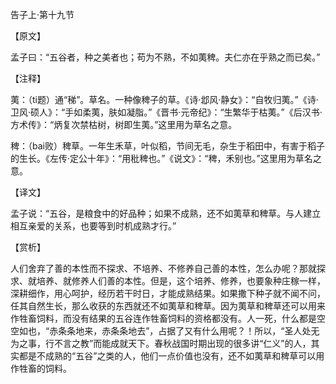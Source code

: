 

告子上·第十九节

【原文】

孟子曰：“五谷者，种之美者也；苟为不熟，不如荑稗。夫仁亦在乎熟之而已矣。”

【注释】

荑：（ti题）通“稊”。草名。一种像稗子的草。《诗·邶风·静女》：“自牧归荑。”《诗·卫风·硕人》：“手如柔荑，肤如凝脂。”《晋书·元帝纪》：“生繁华于枯荑。”《后汉书·方术传》：“炳复次禁枯树，树即生荑。”这里用为草名之意。

稗：（bai败）稗草。一年生禾草，叶似稻，节间无毛，杂生于稻田中，有害于稻子的生长。《左传·定公十年》：“用秕稗也。”《说文》：“稗，禾别也。”这里用为草名之意。

【译文】

孟子说：“五谷，是粮食中的好品种；如果不成熟，还不如荑草和稗草。与人建立相互亲爱的关系，也要等到时机成熟才行。”

【赏析】

人们舍弃了善的本性而不探求、不培养、不修养自己善的本性，怎么办呢？那就探求、就培养、就修养人们善的本性。但是，这个培养、修养，也要象种庄稼一样，深耕细作，用心呵护，经历若干时日，才能成熟结果。如果撒下种子就不闻不问，任其自然生长，那么收获的东西就还不如荑草和稗草。因为荑草和稗草还可以用来作牲畜饲料，而没有结果的五谷连作牲畜饲料的资格都没有。人一死，什么都是空空如也，“赤条条地来，赤条条地去”，占据了又有什么用呢？！所以，“圣人处无为之事，行不言之教”而能成就天下。春秋战国时期出现的很多讲“仁义”的人，其实都是不成熟的“五谷”之类的人，他们一点价值也没有，还不如荑草和稗草可以用作牲畜的饲料。


